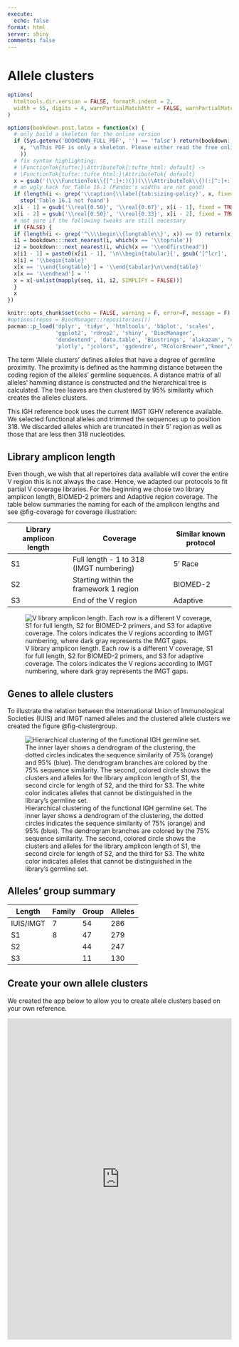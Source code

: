 ```yaml
---
execute:
  echo: false
format: html
server: shiny
comments: false
---
```

# Allele clusters {.unnumbered}
```r
options(
  htmltools.dir.version = FALSE, formatR.indent = 2,
  width = 55, digits = 4, warnPartialMatchAttr = FALSE, warnPartialMatchDollar = FALSE
)

options(bookdown.post.latex = function(x) {
  # only build a skeleton for the online version
  if (Sys.getenv('BOOKDOWN_FULL_PDF', '') == 'false') return(bookdown:::strip_latex_body(
    x, '\nThis PDF is only a skeleton. Please either read the free online HTML version.\n'
    ))
  # fix syntax highlighting:
  # \FunctionTok{tufte:}\AttributeTok{:tufte_html: default} ->
  # \FunctionTok{tufte::tufte_html:}\AttributeTok{ default}
  x = gsub('(\\\\FunctionTok\\{[^:]+:)(})(\\\\AttributeTok\\{)(:[^:]+:)', '\\1\\4\\2\\3', x)
  # an ugly hack for Table 16.1 (Pandoc's widths are not good)
  if (length(i <- grep('\\caption{\\label{tab:sizing-policy}', x, fixed = TRUE)) == 0)
    stop('Table 16.1 not found')
  x[i - 1] = gsub('\\real{0.50}', '\\real{0.67}', x[i - 1], fixed = TRUE)
  x[i - 2] = gsub('\\real{0.50}', '\\real{0.33}', x[i - 2], fixed = TRUE)
  # not sure if the following tweaks are still necessary
  if (FALSE) {
  if (length(i <- grep('^\\\\begin\\{longtable\\}', x)) == 0) return(x)
  i1 = bookdown:::next_nearest(i, which(x == '\\toprule'))
  i2 = bookdown:::next_nearest(i, which(x == '\\endfirsthead'))
  x[i1 - 1] = paste0(x[i1 - 1], '\n\\begin{tabular}{', gsub('[^lcr]', '', gsub('.*\\[]', '', x[i])), '}')
  x[i] = '\\begin{table}'
  x[x == '\\end{longtable}'] = '\\end{tabular}\n\\end{table}'
  x[x == '\\endhead'] = ''
  x = x[-unlist(mapply(seq, i1, i2, SIMPLIFY = FALSE))]
  }
  x
})

knitr::opts_chunk$set(echo = FALSE, warning = F, error=F, message = F)
#options(repos = BiocManager::repositories())
pacman::p_load('dplyr', 'tidyr', 'htmltools', 'bbplot', 'scales',
               'ggplot2', 'rdrop2', 'shiny', 'BiocManager',
               'dendextend', 'data.table', 'Biostrings', 'alakazam', "unikn", 
               'plotly', "jcolors", 'ggdendro', "RColorBrewer","kmer","heatmaply", install = F)
```

The term 'Allele clusters' defines alleles that have a degree of germline proximity. The proximity is defined as the hamming distance between the coding region of the alleles' germline sequences. A distance matrix of all alleles' hamming distance is constructed and the hierarchical tree is calculated. The tree leaves are then clustered by 95% similarity which creates the alleles clusters.

This IGH reference book uses the current IMGT IGHV reference available. We selected functional alleles and trimmed the sequences up to position 318. We discarded alleles which are truncated in their 5' region as well as those that are less then 318 nucleotides.

## Library amplicon length

Even though, we wish that all repertoires data available will cover the entire V region this is not always the case. Hence, we adapted our protocols to fit partial V coverage libraries. For the beginning we chose two library amplicon length, BIOMED-2 primers and Adaptive region coverage. The table below summaries the naming for each of the amplicon lengths and see @fig-coverage for coverage illustration:

| Library amplicon length | Coverage                                | Similar known protocol |
|--------------------|--------------------------------|--------------------|
| S1                      | Full length - 1 to 318 (IMGT numbering) | 5' Race                |
| S2                      | Starting within the framework 1 region  | BIOMED-2               |
| S3                      | End of the V region                     | Adaptive               |

![V library amplicon length. Each row is a different V coverage, S1 for full length, S2 for BIOMED-2 primers, and S3 for adaptive coverage. The colors indicates the V regions according to IMGT numbering, where dark gray represents the IMGT gaps.](figures/length_amplicon.png){#fig-coverage}

## Genes to allele clusters

To illustrate the relation between the International Union of Immunological Societies (IUIS) and IMGT named alleles and the clustered allele clusters we created the figure @fig-clustergroup.

![Hierarchical clustering of the functional IGH germline set. The inner layer shows a dendrogram of the clustering, the dotted circles indicates the sequence similarity of 75% (orange) and 95% (blue). The dendrogram branches are colored by the 75% sequence similarity. The second, colored circle shows the clusters and alleles for the library amplicon length of S1, the second circle for length of S2, and the third for S3. The white color indicates alleles that cannot be distinguished in the library's germline set.](figures/cluster_groups.png){#fig-clustergroup align="center"}

## Alleles' group summary

| Length    | Family | Group | Alleles |
|-----------|--------|-------|---------|
| IUIS/IMGT | 7      | 54    | 286     |
| S1        | 8      | 47    | 279     |
| S2        |        | 44    | 247     |
| S3        |        | 11    | 130     |

## Create your own allele clusters

We created the app below to allow you to create allele clusters based on your own reference.

```{=html}
 <iframe id="example1" src="https://peresay.shinyapps.io/reference_cluster_app/" style="border: none; width: 100%; height: 720px" frameborder="0"></iframe>
```